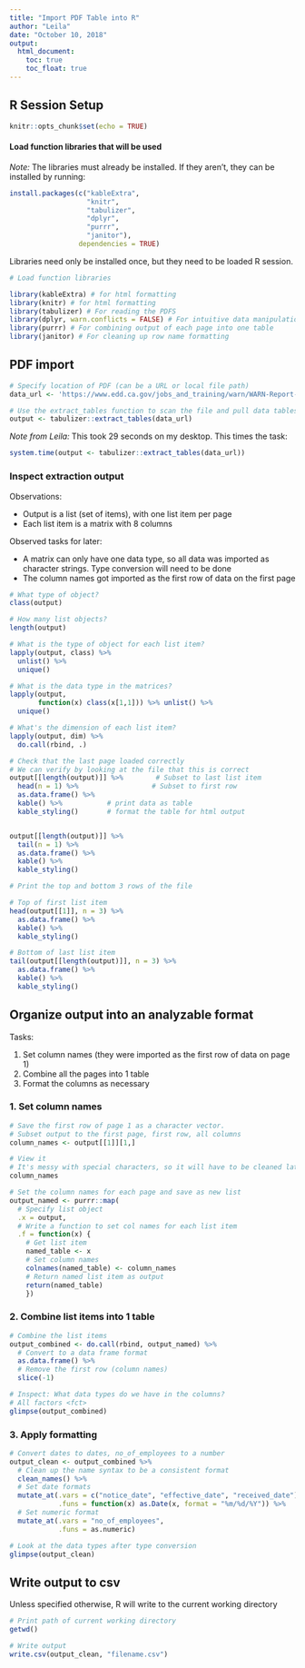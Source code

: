 ```yaml
---
title: "Import PDF Table into R"
author: "Leila"
date: "October 10, 2018"
output:
  html_document:
    toc: true
    toc_float: true
---
```


## R Session Setup


```r

knitr::opts_chunk$set(echo = TRUE)

```

#### Load function libraries that will be used

*Note:* The libraries must already be installed. If they aren't, they can be installed by running:

```r
install.packages(c("kableExtra",
                   "knitr",
                   "tabulizer", 
                   "dplyr", 
                   "purrr",
                   "janitor"),
                 dependencies = TRUE)
```

Libraries need only be installed once, but they need to be loaded R session.

```r
# Load function libraries

library(kableExtra) # for html formatting
library(knitr) # for html formatting
library(tabulizer) # For reading the PDFS
library(dplyr, warn.conflicts = FALSE) # For intuitive data manipulation
library(purrr) # For combining output of each page into one table
library(janitor) # For cleaning up row name formatting

```


## PDF import

```r
# Specify location of PDF (can be a URL or local file path)
data_url <- 'https://www.edd.ca.gov/jobs_and_training/warn/WARN-Report-for-7-1-2017-to-06-30-2018.pdf' 

# Use the extract_tables function to scan the file and pull data tables:
output <- tabulizer::extract_tables(data_url)
```

*Note from Leila:* This took 29 seconds on my desktop. This times the task:

```r
system.time(output <- tabulizer::extract_tables(data_url))
```



### Inspect extraction output

Observations: 

* Output is a list (set of items), with one list item per page
* Each list item is a matrix with 8 columns

Observed tasks for later:

* A matrix can only have one data type, so all data was imported as character strings. Type conversion will need to be done
* The column names got imported as the first row of data on the first page

```r

# What type of object?
class(output)

# How many list objects?
length(output)

# What is the type of object for each list item?
lapply(output, class) %>% 
  unlist() %>%
  unique()

# What is the data type in the matrices?
lapply(output,
       function(x) class(x[1,1])) %>% unlist() %>% 
  unique()

# What's the dimension of each list item?
lapply(output, dim) %>%
  do.call(rbind, .)

# Check that the last page loaded correctly 
# We can verify by looking at the file that this is correct
output[[length(output)]] %>%        # Subset to last list item
  head(n = 1) %>%                  # Subset to first row
  as.data.frame() %>% 
  kable() %>%           # print data as table
  kable_styling()       # format the table for html output


output[[length(output)]] %>% 
  tail(n = 1) %>% 
  as.data.frame() %>%
  kable() %>%
  kable_styling()

# Print the top and bottom 3 rows of the file

# Top of first list item
head(output[[1]], n = 3) %>% 
  as.data.frame() %>%
  kable() %>%
  kable_styling()

# Bottom of last list item
tail(output[[length(output)]], n = 3) %>% 
  as.data.frame() %>% 
  kable() %>%
  kable_styling()
```

## Organize output into an analyzable format

Tasks: 

1. Set column names (they were imported as the first row of data on page 1)
1. Combine all the pages into 1 table
1. Format the columns as necessary

### 1. Set column names

```r
# Save the first row of page 1 as a character vector. 
# Subset output to the first page, first row, all columns
column_names <- output[[1]][1,] 

# View it
# It's messy with special characters, so it will have to be cleaned later.
column_names
```



```r
# Set the column names for each page and save as new list
output_named <- purrr::map(
  # Specify list object
  .x = output,     
  # Write a function to set col names for each list item
  .f = function(x) {  
    # Get list item
    named_table <- x           
    # Set column names
    colnames(named_table) <- column_names  
    # Return named list item as output
    return(named_table)   
    }) 
```

### 2. Combine list items into 1 table

```r
# Combine the list items
output_combined <- do.call(rbind, output_named) %>%  
  # Convert to a data frame format
  as.data.frame() %>%   
  # Remove the first row (column names)
  slice(-1)                                      

# Inspect: What data types do we have in the columns?
# All factors <fct>
glimpse(output_combined)

```

### 3. Apply formatting

```r

# Convert dates to dates, no_of_employees to a number
output_clean <- output_combined %>% 
  # Clean up the name syntax to be a consistent format
  clean_names() %>% 
  # Set date formats
  mutate_at(.vars = c("notice_date", "effective_date", "received_date"),
            .funs = function(x) as.Date(x, format = "%m/%d/%Y")) %>% 
  # Set numeric format
  mutate_at(.vars = "no_of_employees",
            .funs = as.numeric)

# Look at the data types after type conversion
glimpse(output_clean)

```

## Write output to csv

Unless specified otherwise, R will write to the current working directory

```r
# Print path of current working directory
getwd()

# Write output
write.csv(output_clean, "filename.csv")
```


